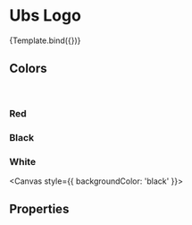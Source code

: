 <!--- UbsLogo.stories.mdx --->



<Meta
  title="Components/Utils/UbsLogo"
  component={UbsLogo}
  decorators={[withDesign]}
/>

# Ubs Logo



<Canvas>
  <Story
    name="Ubs Logo"
    args={{
      color: 'red',
      width: 100,
      height: 36,
    }}
    argTypes={argTypes}
    parameters={{
      design: {
        name: 'Figma Design',
        type: 'figma',
        url: 'https://www.figma.com/file/TENnOP4K38G6r3vDL3emCP/AB---Style-Guide?node-id=4117%3A40646',
      },
    }}
  >
    {Template.bind({})}
  </Story>
</Canvas>

## Colors

<br />

### Red

<Canvas>
  <UbsLogo width={100} height={36} color="red" />
</Canvas>

### Black

<Canvas>
  <UbsLogo width={100} height={36} color="black" />
</Canvas>

### White

<Canvas style={{ backgroundColor: 'black' }}>
  <UbsLogo width={100} height={36} color="white" />
</Canvas>

## Properties

<ArgsTable of={UbsLogo} />

